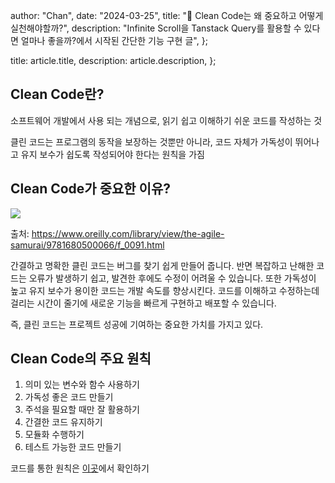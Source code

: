 
  author: "Chan",
  date: "2024-03-25",
  title: "🤥 Clean Code는 왜 중요하고 어떻게 실천해야할까?",
  description:
    "Infinite Scroll을 Tanstack Query를 활용할 수 있다면 얼마나 좋을까?에서 시작된 간단한 기능 구현 글",
};

  title: article.title,
  description: article.description,
};


## Clean Code란?

소프트웨어 개발에서 사용 되는 개념으로, 읽기 쉽고 이해하기 쉬운 코드를 작성하는 것

클린 코드는 프로그램의 동작을 보장하는 것뿐만 아니라, 코드 자체가 가독성이 뛰어나고 유지 보수가 쉽도록 작성되어야 한다는 원칙을 가짐

## Clean Code가 중요한 이유?

<Image src={photo1} />

출처: https://www.oreilly.com/library/view/the-agile-samurai/9781680500066/f_0091.html

간결하고 명확한 클린 코드는 버그를 찾기 쉽게 만들어 줍니다. 반면 복잡하고 난해한 코드는 오류가 발생하기 쉽고, 발견한 후에도 수정이 어려울 수 있습니다. 또한 가독성이 높고 유지 보수가 용이한 코드는 개발 속도를 향상시킨다. 코드를 이해하고 수정하는데 걸리는 시간이 줄기에 새로운 기능을 빠르게 구현하고 배포할 수 있습니다.

즉, 클린 코드는 프로젝트 성공에 기여하는 중요한 가치를 가지고 있다.

## Clean Code의 주요 원칙

1. 의미 있는 변수와 함수 사용하기
2. 가독성 좋은 코드 만들기
3. 주석을 필요할 때만 잘 활용하기
4. 간결한 코드 유지하기
5. 모듈화 수행하기
6. 테스트 가능한 코드 만들기

코드를 통한 원칙은 [이곳](https://738.github.io/clean-code-typescript/)에서 확인하기
